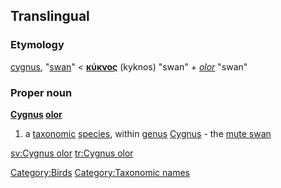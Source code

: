 ==Translingual==

===Etymology===
{{etyl|la|mul}} [[cygnus]], "[[swan]]" < {{etyl|grc|mul}} '''[[κύκνος]]''' (kyknos) "swan" + {{etyl|la|mul}} ''[[olor]]'' "swan"

===Proper noun===
{{wikipedia}}
{{wikispecies}}
'''[[Cygnus]] [[olor]]'''

# a [[taxonomic]] [[species]], within [[genus]] [[Cygnus]] - the [[mute swan]]

[[Category:Birds]]
[[Category:Taxonomic names]]

[[sv:Cygnus olor]]
[[tr:Cygnus olor]]